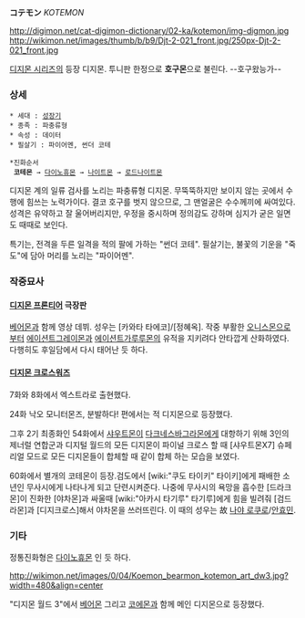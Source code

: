 '''コテモン''' ''KOTEMON''

http://digimon.net/cat-digimon-dictionary/02-ka/kotemon/img-digmon.jpg http://wikimon.net/images/thumb/b/b9/Djt-2-021_front.jpg/250px-Djt-2-021_front.jpg

[[디지몬 시리즈]]의 등장 디지몬. 투니판 한정으로 '''호구몬'''으로 불린다. --호구왔능가--

=== 상세 ===
 * 세대 : [[성장기]]
 * 종족 : 파충류형
 * 속성 : 데이터
 * 필살기 : 파이어멘, 썬더 코테

 *진화순서
  '''코테몬''' → [[다이노휴몬]] → [[나이트몬]] → [[로드나이트몬]]

디지몬 계의 일류 검사를 노리는 파충류형 디지몬. 무뚝뚝하지만 보이지 않는 곳에서 수행에 힘쓰는 노력가이다. 결코 호구를 벗지 않으므로, 그 맨얼굴은 수수께끼에 싸여있다. 성격은 유약하고 잘 울어버리지만, 우정을 중시하며 정의감도 강하며 심지가 굳은 일면도 때때로 보인다.

특기는, 전격을 두른 일격을 적의 팔에 가하는 "썬더 코테". 필살기는, 불꽃의 기운을 "죽도"에 담아 머리를 노리는 "파이어멘".

=== 작중묘사 ===
==== [[디지몬 프론티어]] 극장판 ====
[[베어몬]]과 함께 영상 데뷔. 성우는 [카와타 타에코]/[정혜옥].
작중 부활한 [[오니스몬]]으로부터 [[에이션트그레이몬]]과 [[에이션트가루루몬]]의 유적을 지키려다 안타깝게 산화하였다. 다행히도 후일담에서 다시 태어난 듯 하다.

==== [[디지몬 크로스워즈]] ====
7화와 8화에서 엑스트라로 출현했다.

24화 낙오 모니터몬즈, 분발하다! 편에서는 적 디지몬으로 등장했다.

그후 2기 최종화인 54화에서 [[샤우트몬]]이 [[다크네스바그라몬]]에게 대항하기 위해 3인의 제너럴 연합군과 디지털 월드의 모든 디지몬이 파이널 크로스 할 때 [샤우트몬X7] 슈페리얼 모드로 모든 디지몬들이 합체할 때 같이 합체 하는 모습을 보였다.

60화에서 별개의 코테몬이 등장.검도에서 [wiki:"쿠도 타이키" 타이키]에게 패배한 소년인 무사시에게 나타나게 되고 단련시켜준다. 나중에 무사시의 욕망을 흡수한 [드라크몬]이 진화한 [야차몬]과 싸울때 [wiki:"아카시 타기루" 타기루]에게 힘을 빌려줘 [검드라몬]과 [디지크로스]해서 야차몬을 쓰러뜨린다.
이 때의 성우는 故 [[나야 로쿠로]]/[[안효민]].

=== 기타 ===
정통진화형은 [[다이노휴몬]] 인 듯 하다.

http://wikimon.net/images/0/04/Koemon_bearmon_kotemon_art_dw3.jpg?width=480&align=center

"디지몬 월드 3"에서 [[베어몬]] 그리고 [[코에몬]]과 함께 메인 디지몬으로 등장했다.
